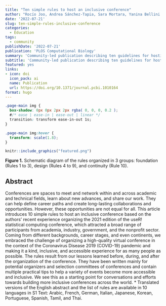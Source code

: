 ```yaml
---
title: "Ten simple rules to host an inclusive conference"
author: "Rocío Joo, Andrea Sánchez-Tapia, Sara Mortara, Yanina Bellini Saibene, Heather Turner, Dorothea Hug Peter, Natalia Soledad Morandeira, Matt Bannert, Batool Almazrouq, Elizabeth Hare, Laura Ación, Juan Pablo Narváez-Gómez, Marcela Alfaro Córdoba, Federico Marini, Rita Giordano, Silvia Canelón, Anicet Ebou, Adithi R. Upadhya, Joselyn Chávez, Janani Ravi"
date: '2022-07-21'
slug: ten-simple-rules-inclusive-conference
categories:
  - Education
tags:
  - community
publishDate: '2022-07-21'
publication: 'PLOS Computational Biology'
summary: 'Community-led publication describing ten guidelines for hosting an inclusive conference'
subtitle: 'Community-led publication describing ten guidelines for hosting an inclusive conference'
featured: yes
links:
- icon: doi
  icon_pack: ai
  name: Publication
  url: https://doi.org/10.1371/journal.pcbi.1010164
format: hugo
---
```



```css
.page-main img {
  box-shadow: 0px 0px 2px 2px rgba( 0, 0, 0, 0.2 );
  #/* ease | ease-in | ease-out | linear */
  transition: transform ease-in-out 1s;
}

.page-main img:hover {
  transform: scale(1.8);
}
```


```r
knitr::include_graphics("featured.png")
```
<p class="caption" style="text-align:left;"><b>Figure 1.</b> Schematic diagram of the rules organized in 3 groups: foundation (Rules 1 to 3), design (Rules 4 to 9), and continuity (Rule 10).</p>

## Abstract 

Conferences are spaces to meet and network within and across academic and technical fields, learn about new advances, and share our work. They can help define career paths and create long-lasting collaborations and opportunities. However, these opportunities are not equal for all. This article introduces 10 simple rules to host an inclusive conference based on the authors’ recent experience organizing the 2021 edition of the useR! statistical computing conference, which attracted a broad range of participants from academia, industry, government, and the nonprofit sector. Coming from different backgrounds, career stages, and even continents, we embraced the challenge of organizing a high-quality virtual conference in the context of the Coronavirus Disease 2019 (COVID-19) pandemic and making it a kind, inclusive, and accessible experience for as many people as possible. The rules result from our lessons learned before, during, and after the organization of the conference. They have been written mainly for potential organizers and selection committees of conferences and contain multiple practical tips to help a variety of events become more accessible and inclusive. We see this as a starting point for conversations and efforts towards building more inclusive conferences across the world. * Translated versions of the English abstract and the list of rules are available in 10 languages in S1 Text: Arabic, French, German, Italian, Japanese, Korean, Portuguese, Spanish, Tamil, and Thai.
